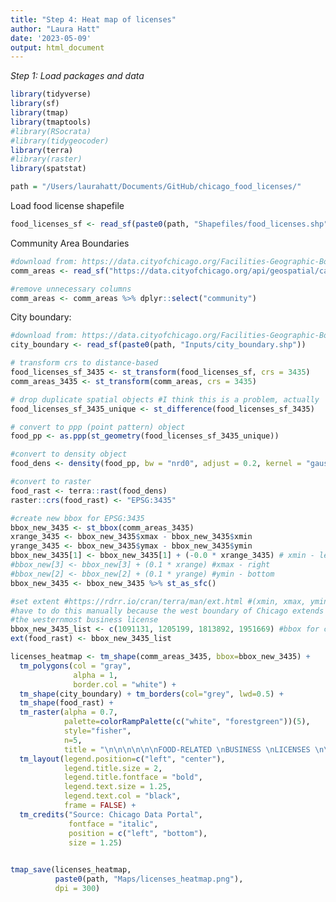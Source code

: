 ```yaml
---
title: "Step 4: Heat map of licenses"
author: "Laura Hatt"
date: '2023-05-09'
output: html_document
---
```


*Step 1: Load packages and data*

```r
library(tidyverse)
library(sf)
library(tmap)
library(tmaptools)
#library(RSocrata)
#library(tidygeocoder)
library(terra)
#library(raster)
library(spatstat)

path = "/Users/laurahatt/Documents/GitHub/chicago_food_licenses/"
```


Load food license shapefile
```r
food_licenses_sf <- read_sf(paste0(path, "Shapefiles/food_licenses.shp"))
```


Community Area Boundaries
```r
#download from: https://data.cityofchicago.org/Facilities-Geographic-Boundaries/Boundaries-Community-Areas-current-/cauq-8yn6
comm_areas <- read_sf("https://data.cityofchicago.org/api/geospatial/cauq-8yn6?method=export&format=GeoJSON")

#remove unnecessary columns
comm_areas <- comm_areas %>% dplyr::select("community")
```


City boundary:
```r
#download from: https://data.cityofchicago.org/Facilities-Geographic-Boundaries/Boundaries-City/ewy2-6yfk
city_boundary <- read_sf(paste0(path, "Inputs/city_boundary.shp"))
```






```r
# transform crs to distance-based
food_licenses_sf_3435 <- st_transform(food_licenses_sf, crs = 3435)
comm_areas_3435 <- st_transform(comm_areas, crs = 3435)

# drop duplicate spatial objects #I think this is a problem, actually
food_licenses_sf_3435_unique <- st_difference(food_licenses_sf_3435)

# convert to ppp (point pattern) object
food_pp <- as.ppp(st_geometry(food_licenses_sf_3435_unique))

#convert to density object
food_dens <- density(food_pp, bw = "nrd0", adjust = 0.2, kernel = "gaussian")

#convert to raster 
food_rast <- terra::rast(food_dens)
raster::crs(food_rast) <- "EPSG:3435"
```

```r
#create new bbox for EPSG:3435
bbox_new_3435 <- st_bbox(comm_areas_3435) 
xrange_3435 <- bbox_new_3435$xmax - bbox_new_3435$xmin 
yrange_3435 <- bbox_new_3435$ymax - bbox_new_3435$ymin 
bbox_new_3435[1] <- bbox_new_3435[1] + (-0.0 * xrange_3435) # xmin - left
#bbox_new[3] <- bbox_new[3] + (0.1 * xrange) #xmax - right
#bbox_new[2] <- bbox_new[2] + (0.1 * yrange) #ymin - bottom
bbox_new_3435 <- bbox_new_3435 %>% st_as_sfc() 

#set extent #https://rdrr.io/cran/terra/man/ext.html #(xmin, xmax, ymin, ymax)
#have to do this manually because the west boundary of Chicago extends slightly past
#the westernmost business license
bbox_new_3435_list <- c(1091131, 1205199, 1813892, 1951669) #bbox for community areas
ext(food_rast) <- bbox_new_3435_list
```




```r
licenses_heatmap <- tm_shape(comm_areas_3435, bbox=bbox_new_3435) + 
  tm_polygons(col = "gray", 
              alpha = 1, 
              border.col = "white") + 
  tm_shape(city_boundary) + tm_borders(col="grey", lwd=0.5) +
  tm_shape(food_rast) + 
  tm_raster(alpha = 0.7,
            palette=colorRampPalette(c("white", "forestgreen"))(5),
            style="fisher",
            n=5,
            title = "\n\n\n\n\n\nFOOD-RELATED \nBUSINESS \nLICENSES \n\n") + 
  tm_layout(legend.position=c("left", "center"),
            legend.title.size = 2,
            legend.title.fontface = "bold",
            legend.text.size = 1.25,
            legend.text.col = "black",
            frame = FALSE) +
  tm_credits("Source: Chicago Data Portal", 
             fontface = "italic", 
             position = c("left", "bottom"), 
             size = 1.25) 
  

tmap_save(licenses_heatmap,
          paste0(path, "Maps/licenses_heatmap.png"),
          dpi = 300)
```



